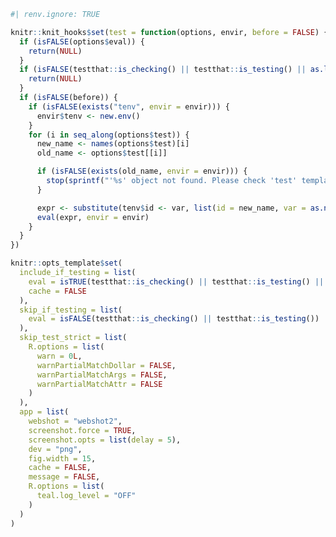```r
#| renv.ignore: TRUE

knitr::knit_hooks$set(test = function(options, envir, before = FALSE) {
  if (isFALSE(options$eval)) {
    return(NULL)
  }
  if (isFALSE(testthat::is_checking() || testthat::is_testing() || as.logical(Sys.getenv("TLG_CATALOG_PKG_BUILD_RENDER", "FALSE")))) {
    return(NULL)
  }
  if (isFALSE(before)) {
    if (isFALSE(exists("tenv", envir = envir))) {
      envir$tenv <- new.env()
    }
    for (i in seq_along(options$test)) {
      new_name <- names(options$test)[i]
      old_name <- options$test[[i]]

      if (isFALSE(exists(old_name, envir = envir))) {
        stop(sprintf("'%s' object not found. Please check 'test' template arguments.", old_name))
      }

      expr <- substitute(tenv$id <- var, list(id = new_name, var = as.name(old_name)))
      eval(expr, envir = envir)
    }
  }
})

knitr::opts_template$set(
  include_if_testing = list(
    eval = isTRUE(testthat::is_checking() || testthat::is_testing() || as.logical(Sys.getenv("TLG_CATALOG_PKG_BUILD_RENDER", "FALSE"))),
    cache = FALSE
  ),
  skip_if_testing = list(
    eval = isFALSE(testthat::is_checking() || testthat::is_testing())
  ),
  skip_test_strict = list(
    R.options = list(
      warn = 0L,
      warnPartialMatchDollar = FALSE,
      warnPartialMatchArgs = FALSE,
      warnPartialMatchAttr = FALSE
    )
  ),
  app = list(
    webshot = "webshot2",
    screenshot.force = TRUE,
    screenshot.opts = list(delay = 5),
    dev = "png",
    fig.width = 15,
    cache = FALSE,
    message = FALSE,
    R.options = list(
      teal.log_level = "OFF"
    )
  )
)
```
